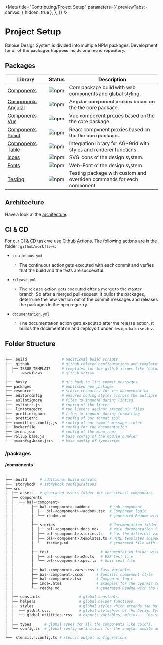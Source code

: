 
<Meta
  title="Contributing/Project Setup"
  parameters={{
    previewTabs: {
      canvas: { hidden: true },
    },
  }}
/>

# Project Setup

Baloise Design System is divided into multiple NPM packages. Development for all of the packages happens inside one mono repository.

## Packages

| Library                                                                              | Status                                                                         | Description                                                            |
| ------------------------------------------------------------------------------------ | ------------------------------------------------------------------------------ | ---------------------------------------------------------------------- |
| [Components](https://design.baloise.dev/components/)                                 | ![npm](https://img.shields.io/npm/v/@baloise/design-system-components)         | Core package build with web components and global styling.             |
| [Components Angular](https://design.baloise.dev/components/getting-started/angular/) | ![npm](https://img.shields.io/npm/v/@baloise/design-system-components-angular) | Angular component proxies based on the the core package.               |
| [Components Vue](https://design.baloise.dev/components/getting-started/vue/)         | ![npm](https://img.shields.io/npm/v/@baloise/design-system-components-vue)     | Vue component proxies based on the the core package.                   |
| [Components React](https://design.baloise.dev/components/getting-started/react/)     | ![npm](https://img.shields.io/npm/v/@baloise/design-system-components-react)   | React component proxies based on the the core package.                 |
| [Components Table](https://design.baloise.dev/components/components/bal-table.html)  | ![npm](https://img.shields.io/npm/v/@baloise/design-system-components-table)   | Integration library for AG-Grid with styles and renderer functions     |
| [Icons](https://design.baloise.dev/design/icons.html#all-icons)                      | ![npm](https://img.shields.io/npm/v/@baloise/design-system-icons)              | SVG icons of the design system.                                        |
| [Fonts](https://design.baloise.dev/design/typography.html)                           | ![npm](https://img.shields.io/npm/v/@baloise/design-system-fonts)              | Web-Font of the design system.                                         |
| [Testing](https://design.baloise.dev/components/tooling/testing.html)                | ![npm](https://img.shields.io/npm/v/@baloise/design-system-testing)            | Testing package with custom and overriden commands for each component. |

## Architecture

Have a look at the [architecture](/about-us/architecture.html).

## CI & CD

For our CI & CD task we use [Github Actions](https://github.com/baloise/design-system/tree/master/.github/workflows). The following actions are in the folder `.github/workflows`:

- `continuous.yml`

  - The continuous action gets executed with each commit and verfies that the build and the tests are successful.

- `release.yml`

  - The release action gets executed after a merge to the master branch. So after a merged pull-request. It builds the packages, determine the new version out of the commit messages and releases the packages to the npm regestry.

- `documentation.yml`

  - The documentation action gets executed after the release action. It builds the documentation and deploys it under `design.baloise.dev`.

## Folder Structure

```bash
.
├── .build                # additional build scripts
├── .github               # github related configurations and templates
│  ├── ISSUE_TEMPLATE     # templates for the github issues like feature request
│  └── .workflows         # github action
│
├── .husky                # git hook to lint commit messsages
├── packages              # published npm packages
├── resources             # static resources for the documentation
├── .editorconfig         # ensures coding styles accross the mutliple IDEs
├── .eslintignore         # files to ingnore during linting
├── .eslintrc.js          # config of the linter
├── .lintstagedrc         # run linters against staged git files
├── .prettierignore       # files to ingnore during formatting
├── .prettierrc           # config of our format tool
├── commitlint.config.js  # config of our commit message linter
├── Dockerfile            # config for the documentation
├── lerna.json            # config of the mono-repo
├── rollup.base.js        # base config of the module bundler
└── tsconfig.base.json    # base config of typescript
```

### /packages

#### /components

```bash
.
├── .build      # additional build scripts
├── .storybook  # storybook configurations
├── src
│  ├── assets   # generated assets folder for the stencil components
│  ├── components
│  │  └── bal-<component>
│  │        ├── bal-<component>-<addon>         # sub-component
│  │        │  ├── bal-<component>-<addon>.tsx  # Component logic
│  │        │  └── readme.md                    # generated Readme with the components api
│  │        │
│  │        ├── stories                         # documentation folder with the stories
│  │        │  ├── bal-<component>.docs.mdx     # main documentation file
│  │        │  ├── bal-<component>.stories.ts   # has the different variants/stories of the component
│  │        │  ├── bal-<component>.templates.ts # HTML templates snippets <optional>
│  │        │  └── testing.md                   # generated file with the testing api
│  │        │
│  │        ├── test                        # documentation folder with the stories
│  │        │  ├── bal-<component>.e2e.ts   # E2E test file
│  │        │  └── bal-<component>.spec.ts  # Unit test file
│  │        │
│  │        ├── bal-<component>.vars.scss # Sass variables
│  │        ├── bal-<component>.scss      # Specific component style
│  │        ├── bal-<component>.tsx       # Component logic
│  │        ├── index.html                # Examples for the cypress tests: <deprecated> use storybook instead.
│  │        └── readme.md                 # generated Readme with the components api
│  │
│  ├── constants                  # global constants.
│  ├── helpers                    # global helper functions.
│  ├── styles                     # global styles which extends the bulma sass files
│  │  ├── global.scss             # global stylesheet of the Design System
│  │  └── global.utilities.scss   # exports variables, mixins... (no-styles)
│  │
│  ├── types      # global types for all the components like colors.
│  └── config.ts  # global config definitions for the anuglar module and the vue plugin.
│
└──  stencil.*.config.ts # stencil output configurations
```

<bal-doc-github link="/stories/contributing/03-project-setup.stories.mdx"></bal-doc-github>
